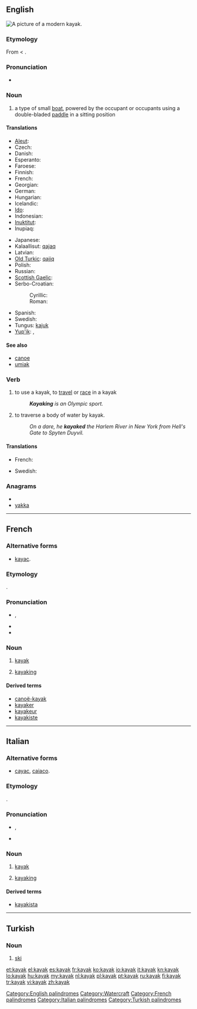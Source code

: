 ==English==
[[Image:Wda Kajak 2005 Szumyk.jpg|thumb|A picture of a modern kayak.]]
{{wikipedia}}

===Etymology===
From {{etyl|ikt}} {{term|ᖃᔭᖅ||tr=qajaq|man's boat|lang=ikt|sc=Cans}} < {{proto|Eskimo|qyaq|lang=en}}.

===Pronunciation===
* {{a|UK|US}} {{IPA|/ˈkaɪˌæk/}}
*: {{audio|en-us-kayak.ogg|Audio (US)}}

===Noun===
{{en-noun}}

# a type of small [[boat]], powered by the occupant or occupants using a double-bladed [[paddle]] in a sitting position

====Translations====
{{trans-top|a type of small boat}}
* [[Aleut]]: {{tø|ale|iqyaq}}
* Czech: {{t-|cs|kajak|m}}
* Danish: {{t-|da|kajak|n}}
* Esperanto: {{t-|eo|kajako|xs=Esperanto}}
* Faroese: {{t-|fo|kajakk|f|xs=Faroese}}
* Finnish: {{t+|fi|kajakki}}
* French: {{t+|fr|kayak|m}}
* Georgian: {{t-|ka|ბაიდარა|tr=baidara|sc=Geor|xs=Georgian}}
* German: {{t+|de|Kajak|n}}
* Hungarian: {{t+|hu|kajak}}
* Icelandic: {{t-|is|kajak|m}}
* [[Ido]]: {{t+|io|kayako|xs=Ido}}
* Indonesian: {{t-|id|kayak|xs=Indonesian}}
* [[Inuktitut]]: {{tø|iu|ᖃᔭᖅ|tr=qajaq}}
* Inupiaq: {{tø|esi|qayaq}}
{{trans-mid}}
* Japanese: {{t-|ja|カヤック|tr=kayakku}}
* Kalaallisut: [[qajaq]]
* Latvian: {{t|lv|kajaks|m|xs=Latvian}}
* [[Old Turkic]]: [[qajiq]]
* Polish: {{t+|pl|kajak|m}}
* Russian: {{t+|ru|байдарка|f|tr=bajdárka}}
* [[Scottish Gaelic]]: {{t-|gd|caidheag|m|xs=Scottish Gaelic}}
* Serbo-Croatian:
*: Cyrillic: {{t|sh|кајак|m|alt=ка̏ја̄к}}
*: Roman: {{t|sh|kajak|m|alt=kȁjāk}}
* Spanish: {{t+|es|kayak|m}}
* Swedish: {{t+|sv|kajak}}
* Tungus: [[kajuk]]
* [[Yup'ik]]: {{tø|esu|qayaq}}, {{tø|esu|paitaalek}}
{{trans-bottom}}

====See also====
* [[canoe]]
* [[umiak]]

===Verb===
{{en-verb}}

# {{intransitive}} to use a kayak, to [[travel]] or [[race]] in a kayak
#: '''''Kayaking''' is an Olympic sport.''
# {{transitive}} to traverse a body of water by kayak.
#: ''On a dare, he '''kayaked''' the Harlem River in New York from Hell's Gate to Spyten Duyvil.''

====Translations====
{{trans-top|to use a kayak to travel or race}}
* French: {{t+|fr|kayaker}}
{{trans-mid}}
* Swedish: {{t|sv|paddla}}
{{trans-bottom}}

===Anagrams===
* {{alphagram|aakky}}
* [[yakka#English|yakka]]

[[Category:English palindromes]]
[[Category:Watercraft]]

----

==French==

===Alternative forms===
* {{qualifier|rare}} [[kayac]].

===Etymology===
{{etyl|ikt|fr}} {{term|ᖃᔭᖅ||tr=qajaq|man's boat|lang=ikt|sc=Cans}}.

===Pronunciation===
* {{IPA|/ka.jak/|lang=fr}}, {{X-SAMPA|/ka.jak/|lang=fr}}
* {{homophones|kayaks|lang=fr}}
* {{hyphenation|ka|yak|lang=fr}}

===Noun===
{{fr-noun|m}}

# {{boat|lang=fr}} [[#English|kayak]]
# {{sport|lang=fr}} [[#English|kayaking]]

====Derived terms====
* [[canoë-kayak]]
* [[kayaker]]
* [[kayakeur]]
* [[kayakiste]]

[[Category:French palindromes]]

----

==Italian==
{{wikipedia|lang=it}}

===Alternative forms===
* {{qualifier|rare}} [[cayac]], [[caiaco]].

===Etymology===
{{etyl|ikt|it}} {{term|ᖃᔭᖅ||tr=qajaq|man's boat|lang=ikt|sc=Cans}}.

===Pronunciation===
* {{IPA|/ka.ˈjak/|lang=it}}, {{X-SAMPA|/ka.'jak/|lang=it}}
* {{hyphenation|ka|yàk|lang=fr}}

===Noun===
{{infl|it|noun}} {{m|inv}}

# {{boat|lang=it}} [[#English|kayak]]
# {{sport|lang=it}} [[#English|kayaking]]

====Derived terms====
* [[kayakista]]

[[Category:Italian palindromes]]

----

==Turkish==

===Noun===
{{infl|tr|noun}}

# [[ski]]

[[Category:Turkish palindromes]]

[[et:kayak]]
[[el:kayak]]
[[es:kayak]]
[[fr:kayak]]
[[ko:kayak]]
[[io:kayak]]
[[it:kayak]]
[[kn:kayak]]
[[lo:kayak]]
[[hu:kayak]]
[[my:kayak]]
[[nl:kayak]]
[[pl:kayak]]
[[pt:kayak]]
[[ru:kayak]]
[[fi:kayak]]
[[tr:kayak]]
[[vi:kayak]]
[[zh:kayak]]